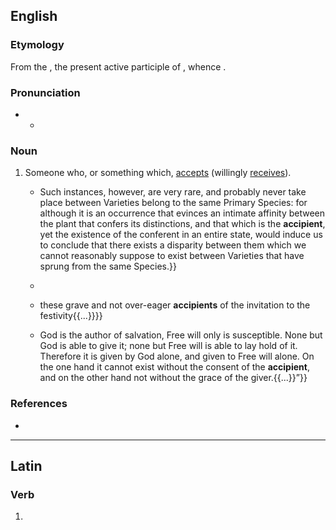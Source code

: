 ==English==

===Etymology===
From the {{etyl|la|en}} {{m|la|accipiēns||receiving|pos=stem: {{m|la||accipient-}}}}, the present active participle of {{m|la|accipiō||I receive}}, whence {{m|en|accept}}.

===Pronunciation===
* {{IPA|en|/əkˈsɪpiənt/}}
** {{audio|en|LL-Q1860 (eng)-Vealhurl-accipient.wav|Audio (Southern England)}}

===Noun===
{{en-noun}}

# {{lb|en|obsolete}} Someone who, or something which, [[accept]]s (willingly [[receive]]s).
#* {{quote-book|en|year=1829|author=David Bishop|title=Causal Botany|page=145|text= Instances sometimes occur of Species, or Varieties, gaining partial possession of the bodies of one another{{...}}Such instances, however, are very rare, and probably never take place between Varieties belong to the same Primary Species: for although it is an occurrence that evinces an intimate affinity between the plant that confers its distinctions, and that which is the '''accipient''', yet the existence of the conferent in an entire state, would induce us to conclude that there exists a disparity between them which we cannot reasonably suppose to exist between Varieties that have sprung from the same Species.}}
#* {{quote-book|en|year=1855| title=Alone|author=Marion Harland | page=344| passage=He penned voluminous epistles, to complain of "a trivial oversight in her otherwise irreproachable system of philanthropy," or to convey a "father's acknowledgments for the soul-elevating teachings of which his beloved offspring were '''accipients''';" and when they were unnoticed, his visits were frequent.}}
#* {{quote-book|en|year=1880|author=James F. Hunnewell|title=The Lands of Scott|chapter="Peveril of the Peak"|page=366|text={{...}}these grave and not over-eager '''accipients''' of the invitation to the festivity{{...}}}}
#* {{quote-journal|en|year=1905|month=October|work=The Lutheran Quarterly|author=J. W. Richard|title=The  Old  Lutheran  Doctrine  of  Free-Will|volume=35|page=459-460|text=“{{...}}God  is  the  author  of  salvation, Free  will  only  is  susceptible.  None  but  God  is  able  to  give  it; none  but  Free  will  is  able  to  lay  hold  of  it.  Therefore  it  is given  by  God  alone,  and  given  to  Free  will  alone.  On  the one  hand  it  cannot  exist  without  the  consent  of  the  '''accipient''', and  on  the  other  hand  not  without  the  grace  of  the  giver.{{...}}”}}

===References===
* {{R:Webster 1913}}

----

==Latin==

===Verb===
{{la-verb-form|accipient}}

# {{inflection of|la|accipiō||3|p|futr|actv|indc}}